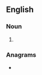 ==English==

===Noun===
{{head|en|noun plural form}}

# {{plural of|alienor|lang=en}}

===Anagrams===
* {{anagrams|en|Oslerian|Rosaline|Sorelian|ailerons|alerions|arsoline|isoneral|lion's ear|rosaline|rose nail}}